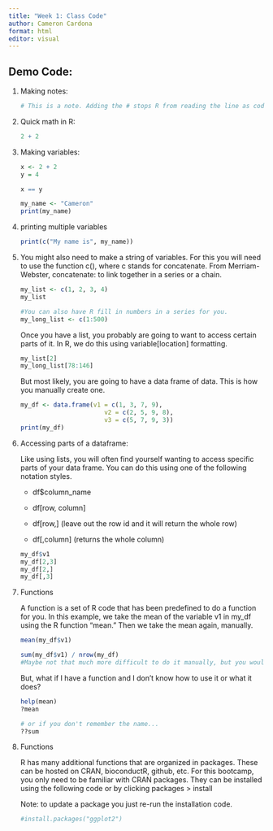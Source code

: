```yaml
---
title: "Week 1: Class Code"
author: Cameron Cardona
format: html
editor: visual
---
```


## Demo Code:

1.  Making notes:

    ```r
    # This is a note. Adding the # stops R from reading the line as code so you can make notes 
    ```

2.  Quick math in R:

    ```r
    2 + 2
    ```

3.  Making variables:

    ```r
    x <- 2 + 2
    y = 4

    x == y

    my_name <- "Cameron"
    print(my_name)
    ```

4.  printing multiple variables

    ```r
    print(c("My name is", my_name))
    ```

5.  You might also need to make a string of variables. For this you will need to use the function c(), where c stands for concatenate. From Merriam-Webster, concatenate: to link together in a series or a chain.

    ```r
    my_list <- c(1, 2, 3, 4)
    my_list

    #You can also have R fill in numbers in a series for you. 
    my_long_list <- c(1:500)
    ```

    Once you have a list, you probably are going to want to access certain parts of it. In R, we do this using variable\[location\] formatting.

    ```r
    my_list[2]
    my_long_list[78:146]
    ```

    But most likely, you are going to have a data frame of data. This is how you manually create one.

    ```r
    my_df <- data.frame(v1 = c(1, 3, 7, 9),
                           v2 = c(2, 5, 9, 8),
                           v3 = c(5, 7, 9, 3))
    print(my_df)
    ```

6.  Accessing parts of a dataframe:

    Like using lists, you will often find yourself wanting to access specific parts of your data frame. You can do this using one of the following notation styles.

    -   df\$column_name

    -   df\[row, column\]

    -   df\[row,\] (leave out the row id and it will return the whole row)

    -   df\[,column\] (returns the whole column)

    ```r
    my_df$v1
    my_df[2,3]
    my_df[2,]
    my_df[,3]
    ```

7.  Functions

    A function is a set of R code that has been predefined to do a function for you. In this example, we take the mean of the variable v1 in my_df using the R function "mean." Then we take the mean again, manually.

    ```r
    mean(my_df$v1)

    sum(my_df$v1) / nrow(my_df) 
    #Maybe not that much more difficult to do it manually, but you would need to know how to use the sum() and nrow() functions. You can imagine that doing larger tasks with a single function can make things a lot easier. 
    ```

    But, what if I have a function and I don't know how to use it or what it does?

    ```r
    help(mean)
    ?mean

    # or if you don't remember the name... 
    ??sum
    ```

8.  Functions

    R has many additional functions that are organized in packages. These can be hosted on CRAN, bioconductR, github, etc. For this bootcamp, you only need to be familiar with CRAN packages. They can be installed using the following code or by clicking packages \> install

    Note: to update a package you just re-run the installation code.

    ```r
    #install.packages("ggplot2")
    ```
